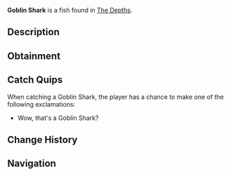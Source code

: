{{FishInfobox
|image          = Goblin Shark.png
|rarity         = Rare
|sea            = First Sea
|location       = [[The Depths]]
|sublocation    = 
|sources        = Fishing Rod
|radar_location = 
|xp             = 80
|weather        = 
|time           = Night
|season         = Spring, Summer
|bait           = Fish Head
|base_weight    = 45
|base_value     = 450
|weight_range   = 25
|base_chance    = 25
|base_resil     = 50
}}
'''Goblin Shark''' is a {{Rarity|Rare}} fish found in [[The Depths]].

== Description ==
{{Description|A deep-sea predator with a protruding snout, jagged teeth, and a ghostly appearance.|Bestiary Entry}}

== Obtainment ==
{{Description|Roams trench edges and dark underwater canyons.|Bestiary Hint}}
{{Fish Availability|
The Depths
The Depths/Absolute Darkness
|top_rods      = 
Krampus's Rod\159304.36\234580.36;
Magma Rod\152197.78\224115.71;
Plastic Rod\139674.13\205676.65;
Fast Rod\107819.58\238035.34;
Buddy Bond Rod\103723.72\200702.02;
Fischer's Rod\98102.15\216581.97;
Adventurer's Rod\97076.69\214318.05;
Magnet Rod\68113.15\192842.55;
Heaven's Rod\68400.55\170302.49;
Trident Rod\86170.08\72960.56;
Ethereal Prism Rod\84706.25\124408.33;
Seraphic Rod\82119.79\67896.65;
No-Life Rod\82069.56\71040.83;
Free Spirit Rod\81932.69\69372.74;
Rod Of The Forgotten Fang\76915.35\66029.62;
Challenger's Rod\74770.33\65942.42;
Rod Of The Depths\69341.85\60224.52;
Zeus Rod\68380.65\59399.4;
Rod Of The Exalted One\67849.11\57586.48;
Verdant Shear Rod\67342.75\59300.49;
Blazebringer Rod\64917.95\56391.5;
Depthseeker Rod\61927.5\54787.61;
Avalanche Rod\55894.09\49543.41;
Volcanic Rod\53392.87\46417.04;
Steady Rod\27779.5\17414.08
|recommended   = Trident Rod
}}

== Catch Quips ==
When catching a Goblin Shark, the player has a chance to make one of the following exclamations:
* Wow, that's a Goblin Shark?

== Change History ==
{{Change History|{{subst:Current Version}}}}

== Navigation ==
{{Fish Navbox|The Depths}}